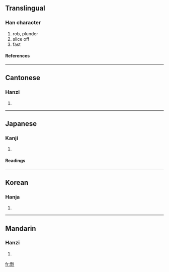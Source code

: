 ==Translingual==
===Han character===
{{Han char|rn=18|rad=刀|as=11|sn=13|four=1290<sub>0</sub>|canj=一火中弓 (MFLN)}}
# rob, plunder
# slice off
# fast
====References====
{{Han ref|kx=0143.330|dkj=02160|dj=0324.120|hdz=10353.040|uh=527D|ud=21117|bh=B6D1|bd=46801}}
----
==Cantonese==
===Hanzi===
{{yue-hanzi|jyut=|y=piu5}}
# {{defn|Cantonese}}
----
==Japanese==
===Kanji===
{{ja-kanji|grade=|rs=刀11}}
# {{defn|Japanese}} 
====Readings====
{{ja-readings|on=[[ひょう]] (hyō)|kun=[[おびゃかす]] (obyakasu)}}
----
==Korean==
===Hanja===
{{ko-hanja|hangeul=표|rv=pyo|mr=p'yo}}
# {{defn|Korean}}
----
==Mandarin==
===Hanzi===
{{cmn-hanzi|pin=[[piào]] ([[piao4]])|wg=p'iao<sup>4</sup>}}
# {{defn|Mandarin}}

[[fr:剽]]
